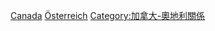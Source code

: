 [[Category:奧地利駐外大使|Canada]]
[[Category:駐加拿大大使|Österreich]]
[[Category:加拿大-奧地利關係|Category:加拿大-奧地利關係]]